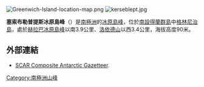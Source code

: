 [[Image:Greenwich-Island-location-map.png|thumb]]
[[Image:kerseblept.jpg|thumb]]

{{coord|62|29|16.5|S|59|57|18|W|region:AQ_type:mountain|display=title}}

'''塞索布勒普提斯冰原島峰'''（{{lang-en|Kerseblept Nunatak}}）是[[南極洲|南極洲]]的[[冰原島峰|冰原島峰]]，位於[[南設得蘭群島|南設得蘭群島]]中[[格林尼治島|格林尼治島]]，處於[[赫拉巴冰原島峰|赫拉巴冰原島峰]]以南3.9公里、[[洛依德山|洛依德山]]以西3.4公里，海拔高度90米。

==外部連結==
*[http://data.aad.gov.au/aadc/gaz/scar/ SCAR Composite Antarctic Gazetteer]{{WebCite|url=https://www.webcitation.org/5ug2CfC7m?url=http://data.aad.gov.au/aadc/gaz/scar/ |date=20101202140255 |dateformat=iso }}.

{{Antarctica-geo-stub}}
[[Category:南極洲山峰|Category:南極洲山峰]]